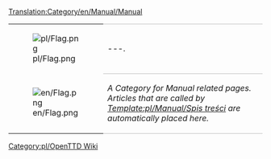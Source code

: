 [[Translation:Category/en/Manual/Manual]]

{| 
|- valign="top"
| [[File:pl/Flag.png]]
| style="border-top:1px solid silver; border-bottom:1px solid silver;" |---.
|- valign="top"
| [[File:en/Flag.png]]
| style="border-bottom:1px solid silver;" |''A Category for Manual related pages. Articles that are called by [[Template:pl/Manual/Spis treści]] are automatically placed here.''
|}


[[Category:pl/OpenTTD Wiki]]